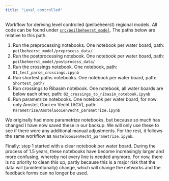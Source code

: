 ```yaml
---
title: "Level controlled"
---
```


Workflow for deriving level controlled (peilbeheerst) regional models.
All code can be found under [`src/peilbeheerst_model`](https://github.com/Deltares/Ribasim-NL/tree/main/src/peilbeheerst_model).
The paths below are relative to this path.

1. Run the preprocessing notebooks. One notebook per water board, path: `peilbeheerst_model/preprocess_data/`
2. Run the postprocessing notebook. One notebook per water board, path: `peilbeheerst_model/postprocess_data/`
3. Run the crossings notebook. One notebook, path: `01_test_parse_crossings.ipynb`
4. Run shortest paths notebooks. One notebook per water board, path: `Shortest_path/`
5. Run crossings to Ribasim notebook. One notebook, all water boards are below each other, path: `02_crossings_to_ribasim_notebook.ipynb`
6. Run parametrize notebooks. One notebook per water board, for now only Amstel, Gooi en Vecht (AGV), path: `Parametrize/AmstelGooienVecht_parametrize.ipynb`

We originally had more parametrize notebooks, but because so much has changed I have now saved these in our backup.
We will only use these to see if there were any additional manual adjustments.
For the rest, it follows the same workflow as `AmstelGooienVecht_parametrize.ipynb`.

Finally: step 1 started with a clear notebook per water board.
During the process of 1.5 years, these notebooks have become increasingly larger and more confusing, whereby not every line is needed anymore.
For now, there is no priority to clean this up, partly because this is a major risk that the data will (unintentionally) change, which will change the networks and the feedback forms can no longer be used.
